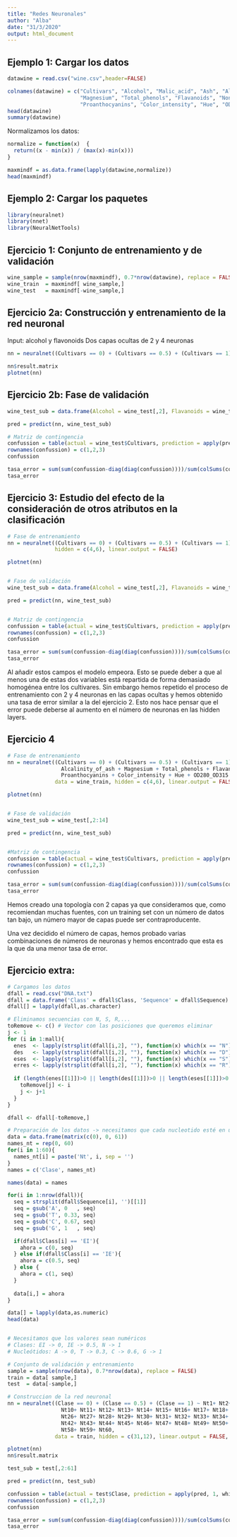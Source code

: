 ---
title: "Redes Neuronales"
author: "Alba"
date: "31/3/2020"
output: html_document
---

## Ejemplo 1: Cargar los datos
```{r}
datawine = read.csv("wine.csv",header=FALSE)

colnames(datawine) = c("Cultivars", "Alcohol", "Malic_acid", "Ash", "Alcalinity_of_ash",
                       "Magnesium", "Total_phenols", "Flavanoids", "Nonflavanoid_phenols",
                       "Proanthocyanins", "Color_intensity", "Hue", "OD280_OD315", "Proline")
head(datawine)
summary(datawine)
```

Normalizamos los datos:
```{r}
normalize = function(x)  {
  return((x - min(x)) / (max(x)-min(x)))
}

maxmindf = as.data.frame(lapply(datawine,normalize))
head(maxmindf)
```


## Ejemplo 2: Cargar los paquetes
```{r}
library(neuralnet)
library(nnet)
library(NeuralNetTools)
```


## Ejercicio 1: Conjunto de entrenamiento y de validación
```{r}
wine_sample = sample(nrow(maxmindf), 0.7*nrow(datawine), replace = FALSE)
wine_train  = maxmindf[ wine_sample,]
wine_test   = maxmindf[-wine_sample,]
```


## Ejercicio 2a: Construcción y entrenamiento de la red neuronal
Input: alcohol y flavonoids
Dos capas ocultas de 2 y 4 neuronas
```{r}
nn = neuralnet((Cultivars == 0) + (Cultivars == 0.5) + (Cultivars == 1) ~Alcohol+Flavanoids, data=wine_train, hidden = c(2,4), linear.output = FALSE)

nn$result.matrix
plotnet(nn)
```

## Ejercicio 2b: Fase de validación
```{r}
wine_test_sub = data.frame(Alcohol = wine_test[,2], Flavanoids = wine_test[,8])

pred = predict(nn, wine_test_sub)

# Matriz de contingencia
confussion = table(actual = wine_test$Cultivars, prediction = apply(pred, 1, which.max))
rownames(confussion) = c(1,2,3)
confussion

tasa_error = sum(sum(confussion-diag(diag(confussion))))/sum(colSums(confussion))
tasa_error
```


## Ejercicio 3: Estudio del efecto de la consideración de otros atributos en la clasificación
```{r}
# Fase de entrenamiento
nn = neuralnet((Cultivars == 0) + (Cultivars == 0.5) + (Cultivars == 1) ~Alcohol+Flavanoids+Malic_acid+Total_phenols, data=wine_train, 
               hidden = c(4,6), linear.output = FALSE)

plotnet(nn)


# Fase de validación
wine_test_sub = data.frame(Alcohol = wine_test[,2], Flavanoids = wine_test[,8], Malic_acid = wine_test[,3], Total_phenols = wine_test[,7])

pred = predict(nn, wine_test_sub)


# Matriz de contingencia
confussion = table(actual = wine_test$Cultivars, prediction = apply(pred, 1, which.max))
rownames(confussion) = c(1,2,3)
confussion

tasa_error = sum(sum(confussion-diag(diag(confussion))))/sum(colSums(confussion))
tasa_error
```
Al añadir estos campos el modelo empeora. Esto se puede deber a que al menos una de estas dos variables está repartida de forma demasiado homogénea entre los cultivares. Sin embargo hemos repetido el proceso de entrenamiento con 2 y 4 neuronas en las capas ocultas y hemos obtenido una tasa de error similar a la del ejercicio 2. Esto nos hace pensar que el error puede deberse al aumento en el número de neuronas en las hidden layers. 

## Ejercicio 4
```{r}
# Fase de entrenamiento
nn = neuralnet((Cultivars == 0) + (Cultivars == 0.5) + (Cultivars == 1) ~ Alcohol + Malic_acid + Ash+ 
                 Alcalinity_of_ash + Magnesium + Total_phenols + Flavanoids + Nonflavanoid_phenols + 
                 Proanthocyanins + Color_intensity + Hue + OD280_OD315 + Proline, 
               data = wine_train, hidden = c(4,6), linear.output = FALSE, act.fct = "logistic")

plotnet(nn)


# Fase de validación
wine_test_sub = wine_test[,2:14]

pred = predict(nn, wine_test_sub)


#Matriz de contingencia
confussion = table(actual = wine_test$Cultivars, prediction = apply(pred, 1, which.max))
rownames(confussion) = c(1,2,3)
confussion

tasa_error = sum(sum(confussion-diag(diag(confussion))))/sum(colSums(confussion))
tasa_error
```
Hemos creado una topología con 2 capas ya que consideramos que, como recomiendan muchas fuentes, con un training set con un número de datos tan bajo, un número mayor de capas puede ser contraproducente. 

Una vez decidido el número de capas, hemos probado varias combinaciones de números de neuronas y hemos encontrado que esta es la que da una menor tasa de error.


## Ejercicio extra: 
````{r}
# Cargamos los datos
dfall = read.csv("DNA.txt")
dfall = data.frame('Class' = dfall$Class, 'Sequence' = dfall$Sequence) # Filtramos columna Instance
dfall[] = lapply(dfall,as.character) 

# Eliminamos secuencias con N, S, R,...
toRemove <- c() # Vector con las posiciones que queremos eliminar
j <- 1
for (i in 1:mall){
  enes  <- lapply(strsplit(dfall[i,2], ""), function(x) which(x == "N"))
  des   <- lapply(strsplit(dfall[i,2], ""), function(x) which(x == "D"))
  eses  <- lapply(strsplit(dfall[i,2], ""), function(x) which(x == "S"))
  erres <- lapply(strsplit(dfall[i,2], ""), function(x) which(x == "R"))
  
  if (length(enes[[1]])>0 || length(des[[1]])>0 || length(eses[[1]])>0 || length(erres[[1]])>0){
    toRemove[j] <- i
    j <- j+1
  }
}

dfall <- dfall[-toRemove,]

# Preparación de los datos -> necesitamos que cada nucleotido esté en una columna distinta
data = data.frame(matrix(c(0), 0, 61))
names_nt = rep(0, 60)
for(i in 1:60){
  names_nt[i] = paste('Nt', i, sep = '')
}
names = c('Clase', names_nt)

names(data) = names

for(i in 1:nrow(dfall)){
  seq = strsplit(dfall$Sequence[i], '')[[1]]
  seq = gsub('A', 0   , seq)
  seq = gsub('T', 0.33, seq)
  seq = gsub('C', 0.67, seq)
  seq = gsub('G', 1   , seq)

  if(dfall$Class[i] == 'EI'){
    ahora = c(0, seq)
  } else if(dfall$Class[i] == 'IE'){
    ahora = c(0.5, seq)
  } else {
    ahora = c(1, seq)
  }
  
  data[i,] = ahora
}

data[] = lapply(data,as.numeric) 
head(data)


# Necesitamos que los valores sean numéricos
# Clases: EI -> 0, IE -> 0.5, N -> 1
# Nucleótidos: A -> 0, T -> 0.3, C -> 0.6, G -> 1

````


````{r}
# Conjunto de validación y entrenamiento
sample = sample(nrow(data), 0.7*nrow(data), replace = FALSE)
train = data[ sample,]
test  = data[-sample,]

# Construccion de la red neuronal
nn = neuralnet((Clase == 0) + (Clase == 0.5) + (Clase == 1) ~ Nt1+ Nt2+ Nt3+ Nt4+ Nt5+ Nt6+ Nt7+ Nt8+ Nt9+
                 Nt10+ Nt11+ Nt12+ Nt13+ Nt14+ Nt15+ Nt16+ Nt17+ Nt18+ Nt19+ Nt20+ Nt21+ Nt22+ Nt23+ Nt24+ Nt25+
                 Nt26+ Nt27+ Nt28+ Nt29+ Nt30+ Nt31+ Nt32+ Nt33+ Nt34+ Nt35+ Nt36+ Nt37+ Nt38+ Nt39+ Nt40+ Nt41+
                 Nt42+ Nt43+ Nt44+ Nt45+ Nt46+ Nt47+ Nt48+ Nt49+ Nt50+ Nt51+ Nt52+ Nt53+ Nt54+ Nt55+ Nt56+ Nt57+
                 Nt58+ Nt59+ Nt60,
               data = train, hidden = c(31,12), linear.output = FALSE, act.fct = "logistic")

plotnet(nn)
nn$result.matrix
````

```{r}
test_sub = test[,2:61]

pred = predict(nn, test_sub)

confussion = table(actual = test$Clase, prediction = apply(pred, 1, which.max))
rownames(confussion) = c(1,2,3)
confussion

tasa_error = sum(sum(confussion-diag(diag(confussion))))/sum(colSums(confussion))
tasa_error
```